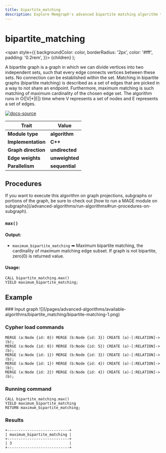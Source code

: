 ```yaml
---
title: bipartite_matching
description: Explore Memgraph's advanced bipartite matching algorithm to enhance your graph analysis capabilities. Get started with our documentation on the potential of advanced computation.
---
```



# bipartite_matching

  <span
    style={{
      backgroundColor: color,
      borderRadius: '2px',
      color: '#fff',
      padding: '0.2rem',
    }}>
    {children}
  </span>
);

A bipartite graph is a graph in which we can divide vertices into two independent sets, such that every edge connects vertices between these sets. No connection can be established within the set. Matching in bipartite graphs (bipartite matching) is described as a set of edges that are picked in a way to not share an endpoint. Furthermore, maximum matching is such matching of maximum cardinality of the chosen edge set. The algorithm runs in O(|V|*|E|) time where V represents a set of nodes and E represents a set of edges.

[![docs-source](https://img.shields.io/badge/source-bipartite_matching-FB6E00?logo=github&style=for-the-badge)](https://github.com/memgraph/mage/blob/main/cpp/bipartite_matching_module/bipartite_matching_module.cpp)


| Trait               | Value                                                 |
| ------------------- | ----------------------------------------------------- |
| **Module type**     | <Highlight color="#FB6E00">**algorithm**</Highlight>  |
| **Implementation**  | <Highlight color="#FB6E00">**C++**</Highlight>        |
| **Graph direction** | <Highlight color="#FB6E00">**undirected**</Highlight> |
| **Edge weights**    | <Highlight color="#FB6E00">**unweighted**</Highlight> |
| **Parallelism**     | <Highlight color="#FB6E00">**sequential**</Highlight> |

## Procedures

<Callout type="info">
If you want to execute this algorithm on graph projections, subgraphs or portions of the graph, be sure to check out [how to run a MAGE module on subgraphs](/advanced-algorithms/run-algorithms#run-procedures-on-subgraph).
</Callout>

### `max()`

#### Output:

* `maximum_bipartite_matching` ➡ Maximum bipartite matching, the cardinality of maximum matching edge subset. If graph is not bipartite, zero(0) is returned value.

#### Usage:
```cypher
CALL bipartite_matching.max()
YIELD maximum_bipartite_matching;
```

## Example

<Steps>
### Input graph
![](/pages/advanced-algorithms/available-algorithms/bipartite_matching/bipartite-matching-1.png)

### Cypher load commands
```cypher
MERGE (a:Node {id: 0}) MERGE (b:Node {id: 3}) CREATE (a)-[:RELATION]->(b);
MERGE (a:Node {id: 0}) MERGE (b:Node {id: 5}) CREATE (a)-[:RELATION]->(b);
MERGE (a:Node {id: 1}) MERGE (b:Node {id: 3}) CREATE (a)-[:RELATION]->(b);
MERGE (a:Node {id: 1}) MERGE (b:Node {id: 4}) CREATE (a)-[:RELATION]->(b);
MERGE (a:Node {id: 2}) MERGE (b:Node {id: 4}) CREATE (a)-[:RELATION]->(b);
```

### Running command
```cypher
CALL bipartite_matching.max()
YIELD maximum_bipartite_matching
RETURN maximum_bipartite_matching;
```

### Results
```plaintext
+----------------------------+
| maximum_bipartite_matching |
+----------------------------+
| 3                          |
+----------------------------+
```
</Steps>
